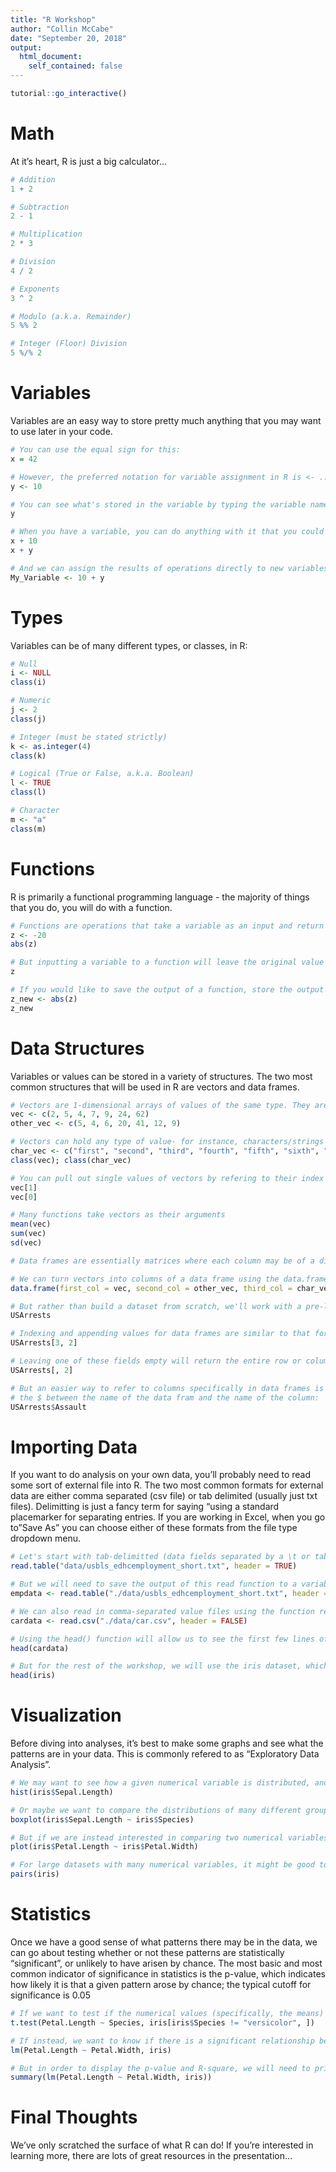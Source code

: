 ```yaml
---
title: "R Workshop"
author: "Collin McCabe"
date: "September 20, 2018"
output:
  html_document:
    self_contained: false
---
```


```r
tutorial::go_interactive()
```

# Math

At it's heart, R is just a big calculator...

```r
# Addition
1 + 2

# Subtraction
2 - 1

# Multiplication
2 * 3

# Division
4 / 2

# Exponents
3 ^ 2

# Modulo (a.k.a. Remainder)
5 %% 2

# Integer (Floor) Division
5 %/% 2
```

# Variables

Variables are an easy way to store pretty much anything that you may want to use later in your code. 

```r
# You can use the equal sign for this:
x = 42

# However, the preferred notation for variable assignment in R is <- ... This is because, by default, the item on the right is always assigned to the item on the left. The arrow allows you to keep track of this better
y <- 10

# You can see what's stored in the variable by typing the variable name by itself
y

# When you have a variable, you can do anything with it that you could with the original value
x + 10
x + y

# And we can assign the results of operations directly to new variables (you can name variables anything you want, with some exceptions, including: no spaces, no quotation marks, no operators like +-/*^%><=!)
My_Variable <- 10 + y
```

# Types

Variables can be of many different types, or classes, in R:

```r
# Null
i <- NULL
class(i)

# Numeric
j <- 2
class(j)

# Integer (must be stated strictly)
k <- as.integer(4)
class(k)

# Logical (True or False, a.k.a. Boolean)
l <- TRUE
class(l)

# Character
m <- "a"
class(m)
```

# Functions

R is primarily a functional programming language - the majority of things that you do, you will do with a function.

```r
# Functions are operations that take a variable as an input and return a value after doing something to it.
z <- -20
abs(z)

# But inputting a variable to a function will leave the original value unchanged (with only a few very rare exceptions):
z

# If you would like to save the output of a function, store the output of the function in a new variable:
z_new <- abs(z)
z_new
```

# Data Structures

Variables or values can be stored in a variety of structures. The two most common structures that will be used in R are vectors and data frames.

```r
# Vectors are 1-dimensional arrays of values of the same type. They are created using the c() function to concatenate values:
vec <- c(2, 5, 4, 7, 9, 24, 62)
other_vec <- c(5, 4, 6, 20, 41, 12, 9)

# Vectors can hold any type of value- for instance, characters/strings
char_vec <- c("first", "second", "third", "fourth", "fifth", "sixth", "seventh")
class(vec); class(char_vec) 

# You can pull out single values of vectors by refering to their index with [] ...but it's important to note that in R, everything is indexed starting at 1, whereas in many other programming languages, things are indexed starting at 0:
vec[1]
vec[0]

# Many functions take vectors as their arguments
mean(vec)
sum(vec)
sd(vec)

# Data frames are essentially matrices where each column may be of a different type/class; i.e. they are two-dimensional, heterogeneous arrays. These are typically the structures that most R data scientists use for interacting with data, as they allow a variety of information to be stored in the same object

# We can turn vectors into columns of a data frame using the data.frame() function and listing "name = vector" for each column, separated by commas
data.frame(first_col = vec, second_col = other_vec, third_col = char_vec)

# But rather than build a dataset from scratch, we'll work with a pre-loaded data frame that came with your base R installation: the USArrests dataset -  no need to save it as a new object, it's already here
USArrests

# Indexing and appending values for data frames are similar to that for vectors except, instead of indexing one dimension, you index two with df[row, column]
USArrests[3, 2]

# Leaving one of these fields empty will return the entire row or column that has been specified:
USArrests[, 2]

# But an easier way to refer to columns specifically in data frames is to use
# the $ between the name of the data fram and the name of the column:
USArrests$Assault
```

# Importing Data

If you want to do analysis on your own data, you'll probably need to read some sort of external file into R.  The two most common formats for external data are either comma separated (csv file) or tab delimited (usually just txt files). Delimitting is just a fancy term for saying "using a standard placemarker for separating entries. If you are working in Excel, when you go to "Save As" you can choose either of these formats from the file type dropdown menu.

```r
# Let's start with tab-delimitted (data fields separated by a \t or tab) files. Using R, you import these files with read.table(). In order for our column names didn't get read in correctly. We can fix that with the argument, header = TRUE
read.table("data/usbls_edhcemployment_short.txt", header = TRUE)

# But we will need to save the output of this read function to a variable name if we want to do anything with it.
empdata <- read.table("./data/usbls_edhcemployment_short.txt", header = TRUE)

# We can also read in comma-separated value files using the function read.csv() read.csv() expects column names, and so we need to explicitly state that we don't have any column names in this file, and that our first line contains data
cardata <- read.csv("./data/car.csv", header = FALSE)

# Using the head() function will allow us to see the first few lines of our data without having to print it all to the terminal.
head(cardata)

# But for the rest of the workshop, we will use the iris dataset, which comes preinstalled with R:
head(iris)
```

# Visualization

Before diving into analyses, it's best to make some graphs and see what the patterns are in your data. This is commonly refered to as "Exploratory Data Analysis".

```r
# We may want to see how a given numerical variable is distributed, and for this our best bet would be a histogram
hist(iris$Sepal.Length)

# Or maybe we want to compare the distributions of many different groups at once - then we would want to use a boxplot. The syntax for boxplots is: boxplot(numerical_column ~ categorical_column)
boxplot(iris$Sepal.Length ~ iris$Species)

# But if we are instead interested in comparing two numerical variables to see if they may be correlated, we would use a scatterplot. The same syntax as for boxplots holds for scatterplots, except that both columns are numerical:
plot(iris$Petal.Length ~ iris$Petal.Width)

# For large datasets with many numerical variables, it might be good to look at all pairwise combinations of variables during exploratory data analysis:
pairs(iris)
```

# Statistics

Once we have a good sense of what patterns there may be in the data, we can go about testing whether or not these patterns are statistically "significant", or unlikely to have arisen by chance. The most basic and most common indicator of significance in statistics is the p-value, which indicates how likely it is that a given pattern arose by chance; the typical cutoff for significance is 0.05

```r
# If we want to test if the numerical values (specifically, the means) of two groups are significantly different, we would use the t-test. Just as with the boxplot, the first variable is the numerical one, and the second is the  catregorical, but now there is another argument after the comma - this is the data set (since t-tests can only compare two groups, I've removed one of the specis from the dataset for this test).
t.test(Petal.Length ~ Species, iris[iris$Species != "versicolor", ])

# If instead, we want to know if there is a significant relationship between two numerical variables, we would use a linear regression model to estimate how likely the slope of the line formed by their scatterplot is to have arisen by chance (i.e. the p-value). In addition to the p-value, linear regressions also describe how tightly a line fits the points of the scatterplot (this is called the R-square value). A good model should have a high R-square and low p-value. for these linear regressions, syntax is again the same as for the categorical version: (variable ~ variable, dataset):
lm(Petal.Length ~ Petal.Width, iris)

# But in order to display the p-value and R-square, we will need to print the summary of the model:
summary(lm(Petal.Length ~ Petal.Width, iris))
```

# Final Thoughts

We've only scratched the surface of what R can do! If you're interested in learning more, there are lots of great resources in the presentation...